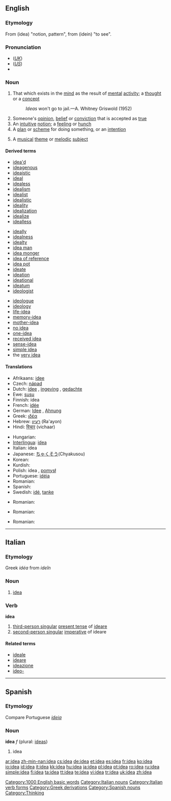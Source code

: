 ==English==

{{rank|electronic|sea|necessary|458|idea|reached|appeared|spoke}}

===Etymology===
From {{AGr.}} '''{{polytonic|[[ἰδέα]]}}''' (idea) "notion, pattern", from '''{{polytonic|[[ἰδεῖν]]}}''' (idein) "to see".

===Pronunciation===
*(''[[Received Pronunciation|UK]]'') {{IPA|/aɪˈdɪə/}}
*(''[[General American|US]]'') {{IPA|/aɪˈdiːə/}}
*{{audio|en-us-idea.ogg|Audio (US)}}

===Noun===
{{wikipedia}}
{{en-noun}}

# That which exists in the [[mind]] as the result of [[mental]] [[activity]]; a [[thought]] or a [[concept]]
#:''Ideas'' won't go to jail.—A. Whitney Griswold (1952)
# Someone's [[opinion]], [[belief]] or [[conviction]] that is accepted as [[true]]
# An [[intuitive]] [[notion]]; a [[feeling]] or [[hunch]]
# A [[plan]] or [[scheme]] for doing something, or an [[intention]]
# {{music}} A [[musical]] [[theme]] or [[melodic]] [[subject]]

{{rfc|This section includes terms derived from terms in this list (eg, "ideally" from "ideal") which should be moved out of this table; further, not all terms are derived from "idea": those beginning "ideo-" are certainly not}}

====Derived terms====
{{top3}}
*[[idea'd]]
*[[ideagenous]]
*[[ideaistic]]
*[[ideal]]<!-- ? -->
*[[idealess]]
*[[idealism]]
*[[idealist]]
*[[idealistic]]
*[[ideality]]
*[[idealization]]
*[[idealize]]
*[[idealless]]
{{mid3}}
*[[ideally]]
*[[idealness]]
*[[idealty]]
*[[idea man]]
*[[idea monger]]
*[[idea of reference]]
*[[idea pot]]
*[[ideate]]
*[[ideation]]
*[[ideational]]
*[[ideatum]]
*[[ideologist]]
{{mid3}}
*[[ideologue]]
*[[ideology]]
*[[life-idea]]
*[[memory-idea]]
*[[mother-idea]]
*[[no idea]]
*[[one-idea]]
*[[received idea]]
*[[sense-idea]]
*[[simple idea]]
*the [[very idea]]
{{bottom}}

====Translations====
{{trans-top|that which comes to mind}}
*Afrikaans: [[idee]]
*Czech: [[nápad]] {{m}}
*Dutch: [[idee]] {{n}}, [[ingeving]] {{f}}, [[gedachte]] {{f}}
*Ewe: [[susu]] {{n}}
*Finnish: idea
*French: [[idée]] {{f}}
*German: [[Idee]] {{f}}, [[Ahnung]] {{f}}
*Greek: [[ιδέα]] {{f}}
*Hebrew: [[רעיון]] (Ra'ayon) {{m}}
*Hindi: [[विचार]] (vichaar)
{{trans-mid}}
*Hungarian: {{t|hu|ötlet}}
*[[Interlingua]]: [[idea#Interlingua|idea]]
*Italian: idea {{f}}
*Japanese: [[ちゃくそう]](Chyakusou)
*Korean: {{ko-inline|생각|saenggak}}
*Kurdish: {{KUchar|[[بیروڕا]]}}
*Polish: idea {{f}}, [[pomysł]] {{m}}
*Portuguese: [[idéia]] {{f}}
*Romanian: {{t+|ro|idee}} {{f}}
*Spanish: {{t+|es|idea}} {{f}}
*Swedish: [[idé]], [[tanke]]
{{trans-bottom}}

{{trans-top|Opinion}}
{{trans-mid}}
*Romanian: {{t|ro|părere}} {{f}}
{{trans-bottom}}

{{trans-top|Hunch}}
{{trans-mid}}
*Romanian: {{t|ro|bănuială}} {{f}}
{{trans-bottom}}

{{trans-top|Plan}}
{{trans-mid}}
*Romanian: {{t+|ro|idee}} {{f}}
{{trans-bottom}}
{{trans-top|Musical theme}}
{{trans-mid}}
{{trans-bottom}}

[[Category:1000 English basic words]]

----

==Italian==

===Etymology===
Greek ''idéa'' from ''ideîn''

===Noun===
{{it-noun|ide|f|a|e}}

# [[idea#English|idea]]

===Verb===
'''idea'''

# [[third-person singular]] [[present tense]] of [[ideare]]
# [[second-person singular]] [[imperative]] of ideare

====Related terms====
*[[ideale]]
*[[ideare]]
*[[ideazione]]
*[[ideo-]]

[[Category:Italian nouns]]
[[Category:Italian verb forms]]

----

==Spanish==

===Etymology===
Compare Portuguese ''[[ideia]]''

===Noun===
'''idea''' ''f'' (plural: [[ideas]])

# idea

[[Category:Greek derivations]]
[[Category:Spanish nouns]]
[[Category:Thinking]]

[[ar:idea]]
[[zh-min-nan:idea]]
[[cs:idea]]
[[de:idea]]
[[et:idea]]
[[es:idea]]
[[fr:idea]]
[[ko:idea]]
[[io:idea]]
[[id:idea]]
[[it:idea]]
[[kk:idea]]
[[hu:idea]]
[[ja:idea]]
[[pl:idea]]
[[pt:idea]]
[[ro:idea]]
[[ru:idea]]
[[simple:idea]]
[[fi:idea]]
[[ta:idea]]
[[tt:idea]]
[[te:idea]]
[[vi:idea]]
[[tr:idea]]
[[uk:idea]]
[[zh:idea]]